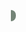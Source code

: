 <span style="display:inline-block;text-align:center;line-height:18px;border-radius: 9px 0px 0px 9px;background-color:#{{SMRT color|{{{1}}}}};color:white;">'''&nbsp;{{{1}}}{{{2}}}'''&nbsp;</span><span style="display:inline-block;text-align:center;line-height:18px;border-radius: 0px 9px 9px 0px;background-color:#748477;color:white;">'''&nbsp;{{{3}}}{{{4}}}'''&nbsp;</span>